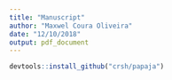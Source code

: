 ```yaml
---
title: "Manuscript"
author: "Maxwel Coura Oliveira"
date: "12/10/2018"
output: pdf_document
---
```




```r
devtools::install_github("crsh/papaja")
```

